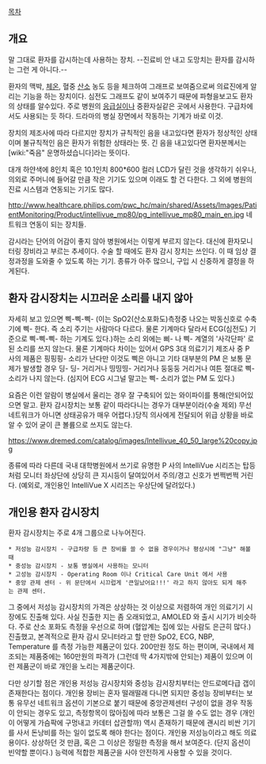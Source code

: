 [[목차]]

== 개요 ==
말 그대로 환자를 감시하는데 사용하는 장치. --진료비 안 내고 도망치는 환자를 감시하는 그런 게 아니다.--

환자의 맥박, [[체온]], 혈중 [[산소]] 농도 등을 체크하여 그래프로 보여줌으로써 의료진에게 알리는 기능을 하는 장치이다. 심전도 그래프도 같이 보여주기 때문에 파형을보고도 환자의 상태를 알수있다. 주로 병원의 [[응급실]]이나 중환자실같은 곳에서 사용한다. 구급차에서도 사용되는 듯 하다. 드라마의 병실 장면에서 작동하는 기계가 바로 이것. 

장치의 제조사에 따라 다르지만 장치가 규칙적인 음을 내고있다면 환자가 정상적인 상태이며 불규칙적인 음은 환자가 위험한 상태라는 뜻. 긴 음을 내고있다면 환자분께서는 [wiki:"죽음" 운명하셨습니다]라는 뜻이다.

대개 하얀색에 8인치 혹은 10.1인치 800*600 컬러 LCD가 달린 것을 생각하기 쉬우나, 의외로  주머니에 들어갈 만큼 작은 기기도 있으며 이래도 할 건 다한다. 그 외에 병원의 진료 시스템과 연동되는 기기도 많다.

http://www.healthcare.philips.com/pwc_hc/main/shared/Assets/Images/PatientMonitoring/Product/intellivue_mp80/pg_intellivue_mp80_main_en.jpg
네트워크 연동이 되는 장치들. 
 
감시라는 단어의 어감이 좋지 않아 병원에서는 이렇게 부르지 않는다. 대신에 환자모니터링 장비라고 부르는 추세이다. 수술 할 때에도 환자 감시 장치는 쓰인다. 이 때 임상 결정과정을 도와줄 수 있도록 하는 기기. 종류가 아주 많으니, 구입 시 신중하게 결정을 하게된다.
 
== 환자 감시장치는 시끄러운 소리를 내지 않아 ==

자세히 보고 있으면 삑-삑-삑- (이는 SpO2(산소포화도)측정중 나오는 박동신호로 수축기에 삑- 한다. 즉 소리 주기는 사람마다 다르다. 물론 기계마다 달라서 ECG(심전도) 기준으로 삑-삑-삑- 하는 기계도 있다.)하는 소리 외에는 삐- 나 삑- 계열의 '사각단파' 로 된 소리를 쓰지 않는다. 물론 기계마다 차이는 있어서 GPS 3대 의료기기 제조사 중 P 사의 제품은 핑핑핑- 소리가 난다만 이것도 삑은 아니고 기타 대부분의 PM 은 보통 문제가 발생할 경우 딩- 딩- 거리거나 띵띵띵- 거리거나 둥둥둥 거리거나 여튼 절대로 삑- 소리가 나지 않는다. (심지어 ECG 시그널 말고는 삑- 소리가 없는 PM 도 있다.)

요즘은 이런 알람이 병실에서 울리는 경우 잘 구축되어 있는 와이파이를 통해(안되어있으면 말고. 환자 감시장치는 보통 같이 따라다니는 경우가 대부분이라(수술 제외) 무선네트워크가 아니면 상태공유가 매우 어렵다.)당직 의사에게 전달되어 위급 상황을 바로 알 수 있어 굳이 큰 볼륨으로 쓰지도 않는다. 

https://www.dremed.com/catalog/images/Intellivue_40_50_large%20copy.jpg

종류에 따라 다른데 국내 대학병원에서 쓰기로 유명한 P 사의 IntelliVue 시리즈는 탑등처럼 모니터 좌상단에 상당히 큰 지시등이 달여있어서 주의/경고 신호가 번쩍번쩍 거린다. (예외로, 개인용인 IntelliVue X 시리즈는 우상단에 달려있다.)

== 개인용 환자 감시장치 ==

환자 감시장치는 주로 4개 그룹으로 나누어진다.

 * 저성능 감시장치 - 구급차량 등 큰 장비를 쓸 수 없을 경우이거나 평상시에 "그냥" 해볼때 
 * 중성능 감시장치 - 보통 병실에서 사용하는 모니터
 * 고성능 감시장치 - Operating Room 이나 Critical Care Unit 에서 사용 
 * 중앙 관제 센터 - 위 문단에서 시끄럽게 '큰일났어요!!!' 라고 하지 않아도 되게 해주는 관제 센터.

그 중에서 저성능 감시장치의 가격은 상상하는 것 이상으로 저렴하여 개인 의료기기 시장에도 진출해 있다. 사실 진출한 지는 좀 오래되었고, AMOLED 와 출시 시기가 비슷하다. 주로 산소 포화도 측정을 우선으로 하며 (혈압계는 집에 있는 사람도 은근히 많다.) 진출했고, 본격적으로 환자 감시 모니터라고 할 만한 SpO2, ECG, NBP, Temperature 를 측정 가능한 제품군이 있다. 200만원 정도 하는 편이며, 국내에서 제조되는 제품중에는 160만원의 파격가 (그런데 딱 4가지밖에 안되는) 제품이 있으며 이런 제품군이 바로 개인을 노리는 제품군이다. 

다만 상기할 점은 개인용 저성능 감시장치와 중성능 감시장치부터는 안드로메다급 갭이 존재한다는 점이다. 개인용 장비는 혼자 떨래떨래 다니면 되지만 중성능 장비부터는 보통 유무선 네트워크 옵션이 기본으로 붙기 때문에 중앙관제센터 구성이 없을 경우 작동이 안되는 경우도 있고, 측정항목이 많아짐에 따라 보통은 그걸 쓸 수도 없는 경우 (개인이 어떻게 가슴팍에 구멍내고 카데터 삽관할까) 역시 존재하기 때문에 괜시리 비싼 기기를 사서 돈낭비를 하는 일이 없도록 해야 한다는 점이다. 개인용 저성능이라고 해도 의료용이다. 상상하던 것 만큼, 혹은 그 이상은 정밀한 측정을 해서 보여준다. (단지 옵션이 빈약할 뿐이다.) 능력에 적합한 제품군을 사야 안전하게 사용할 수 있을 것이다.
